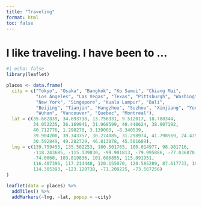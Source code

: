 ```yaml
---
title: "Traveling"
format: html
toc: false
---
```


# I like traveling. I have been to ...

```r
#| echo: false
library(leaflet)

places <- data.frame(
  city = c("Tokyo", "Osaka", "Bangkok", "Ko Samui", "Chiang Mai", 
           "Los Angeles", "Las Vegas", "Texas", "Pittsburgh", "Washington DC", 
           "New York", "Singapore", "Kuala Lumpur", "Bali", 
           "Beijing", "Tianjin", "Hangzhou", "Suzhou", "Xinjiang", "Yunnan", 
           "Wuhan", "Vancouver", "Quebec", "Montreal"),
  lat = c(35.682839, 34.693738, 13.756331, 9.512017, 18.788344, 
          34.052235, 36.169941, 31.968599, 40.440624, 38.907192, 
          40.712776, 1.290270, 3.139003, -8.340539, 
          39.904200, 39.343357, 30.274085, 31.298974, 41.798569, 24.475285, 
          30.592849, 49.282729, 46.813878, 45.501689),
  lng = c(139.759455, 135.502253, 100.501765, 100.014977, 98.981716, 
          -118.243685, -115.139830, -99.901813, -79.995886, -77.036870, 
          -74.0060, 103.819836, 101.686855, 115.091951, 
          116.407396, 117.214448, 120.155070, 120.585289, 87.617733, 101.343106, 
          114.305393, -123.120738, -71.208225, -73.567256)
)

leaflet(data = places) %>% 
  addTiles() %>%  
  addMarkers(~lng, ~lat, popup = ~city)
```

